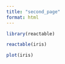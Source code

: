 ```yaml
---
title: "second_page"
format: html
---
```


```r
library(reactable)
```

```r
reactable(iris)
```


```r
plot(iris)
```

